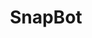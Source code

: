 ---
title: SnapBot
description: Students scan hand-drawn algorithms for an agent into a computer and Generative AI creates Python code to simulate their agent.
icon: 
link: https://eucalyptus-web.vercel.app/
organization: Tufts Senior Capstone
startDate: 09/2024
endDate:
tags: [Build]
---